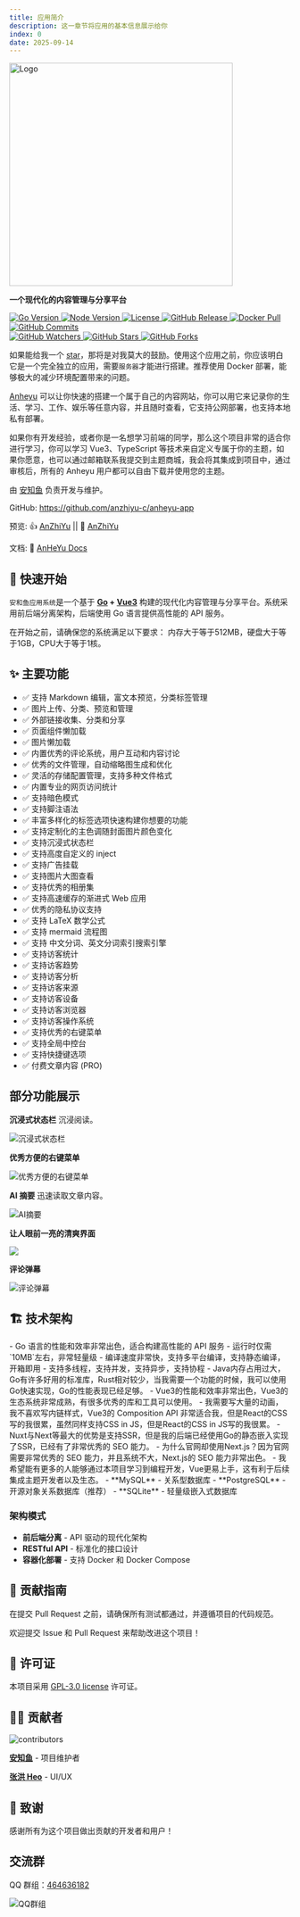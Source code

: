```yaml
---
title: 应用简介
description: 这一章节将应用的基本信息展示给你
index: 0
date: 2025-09-14
---
```


<div className="flex flex-col items-center text-center">
  <a href="https://github.com/anzhiyu-c/anheyu-app" target="_blank" title="访问项目仓库">
    <img
      src="https://upload-bbs.miyoushe.com/upload/2025/08/27/125766904/445bc304fe1a5edf8c0250beac0731b5_953439680145318785.png"
      height="400"
      alt="Logo"
      className="!m-0"
      style={{ width: "auto" }}
    />
  </a>

  <p className="mt-4">
    <strong>一个现代化的内容管理与分享平台</strong>
  </p>
</div>

<div className="flex flex-col items-center text-center">

  <div className="flex gap-2">
    
  <a title="Go Version" target="_blank" href="https://go.dev/">
    <img className="!m-0" alt="Go Version" src="https://img.shields.io/badge/Go-%3E%3D%201.24.4-91DEFA?style=flat" />
  </a>
  <a title="Node.js Version" target="_blank" href="https://nodejs.org/">
    <img className="!m-0" alt="Node Version" src="https://img.shields.io/badge/Node-%3E%3D%2020.19.4-yellowgreen?style=flat" />
  </a>
  <a title="License" target="_blank" href="https://github.com/anzhiyu-c/anheyu-app/blob/main/LICENSE">
    <img className="!m-0" alt="License" src="https://img.shields.io/github/license/anzhiyu-c/anheyu-app.svg?style=flat" />
  </a>
  <a title="GitHub Release" target="_blank" href="https://github.com/anzhiyu-c/anheyu-app/releases">
    <img className="!m-0" alt="GitHub Release" src="https://img.shields.io/github/v/release/anzhiyu-c/anheyu-app?style=flat" />
  </a>
  <a title="Docker Pulls" target="_blank" href="https://hub.docker.com/r/anheyu/anheyu-backend">
    <img
     className="!m-0"
      alt="Docker Pull"
      src="https://img.shields.io/docker/pulls/anheyu/anheyu-backend?color=red&label=Docker%20Pull"
    />
  </a>
  <a  title="GitHub Commits" target="_blank" href="https://github.com/anzhiyu-c/anheyu-app/commits/main">
    <img
    className="!m-0"
      alt="GitHub Commits"
      src="https://img.shields.io/github/commit-activity/m/anzhiyu-c/anheyu-app.svg?style=flat&color=brightgreen&label=commits"
    />
  </a>
  </div>
  <div className="flex gap-2">
    <a title="GitHub Watchers" target="_blank" href="https://github.com/anzhiyu-c/anheyu-app/watchers">
      <img
        alt="GitHub Watchers"
        src="https://img.shields.io/github/watchers/anzhiyu-c/anheyu-app.svg?label=Watchers&style=social"
      />
    </a>
    <a title="GitHub Stars" target="_blank" href="https://github.com/anzhiyu-c/anheyu-app/stargazers">
      <img
        alt="GitHub Stars"
        src="https://img.shields.io/github/stars/anzhiyu-c/anheyu-app.svg?label=Stars&style=social"
      />
    </a>
    <a title="GitHub Forks" target="_blank" href="https://github.com/anzhiyu-c/anheyu-app/network/members">
      <img
        alt="GitHub Forks"
        src="https://img.shields.io/github/forks/anzhiyu-c/anheyu-app.svg?label=Forks&style=social"
      />
    </a>
  </div>
</div>

如果能给我一个 [star](https://github.com/anzhiyu-c/anheyu-app)，那将是对我莫大的鼓励。使用这个应用之前，你应该明白它是一个完全独立的应用，需要`服务器`才能进行搭建。推荐使用 Docker 部署，能够极大的减少环境配置带来的问题。

[Anheyu](https://github.com/anzhiyu-c/anheyu-app) 可以让你快速的搭建一个属于自己的内容网站，你可以用它来记录你的生活、学习、工作、娱乐等任意内容，并且随时查看，它支持公网部署，也支持本地私有部署。

如果你有开发经验，或者你是一名想学习前端的同学，那么这个项目非常的适合你进行学习，你可以学习 Vue3、TypeScript 等技术来自定义专属于你的主题，如果你愿意，也可以通过邮箱联系我提交到主题商城，我会将其集成到项目中，通过审核后，所有的 Anheyu 用户都可以自由下载并使用您的主题。

由 [安知鱼](https://github.com/anzhiyu-c) 负责开发与维护。

GitHub: https://github.com/anzhiyu-c/anheyu-app

预览: 👍 [AnZhiYu](https://anheyu.com/) || 🤞 [AnZhiYu](https://index.anheyu.com/)

文档: 📖 [AnHeYu Docs](https://anheyu.com/posts/Z3MC)

## 🚀 快速开始

`安和鱼应用系统`是一个基于 **[Go](https://go.dev/) + [Vue3](https://vuejs.org/)** 构建的现代化内容管理与分享平台。系统采用前后端分离架构，后端使用 Go 语言提供高性能的 API 服务。

<Callout type="info" title="系统要求">
  在开始之前，请确保您的系统满足以下要求： 内存大于等于512MB，硬盘大于等于1GB，CPU大于等于1核。
</Callout>

## ✨ 主要功能

- ✅ 支持 Markdown 编辑，富文本预览，分类标签管理
- ✅ 图片上传、分类、预览和管理
- ✅ 外部链接收集、分类和分享
- ✅ 页面组件懒加载
- ✅ 图片懒加载
- ✅ 内置优秀的评论系统，用户互动和内容讨论
- ✅ 优秀的文件管理，自动缩略图生成和优化
- ✅ 灵活的存储配置管理，支持多种文件格式
- ✅ 内置专业的网页访问统计
- ✅ 支持暗色模式
- ✅ 支持脚注语法
- ✅ 丰富多样化的标签选项快速构建你想要的功能
- ✅ 支持定制化的主色调随封面图片颜色变化
- ✅ 支持沉浸式状态栏
- ✅ 支持高度自定义的 inject
- ✅ 支持广告挂载
- ✅ 支持图片大图查看
- ✅ 支持优秀的相册集
- ✅ 支持高速缓存的渐进式 Web 应用
- ✅ 优秀的隐私协议支持
- ✅ 支持 LaTeX 数学公式
- ✅ 支持 mermaid 流程图
- ✅ 支持 中文分词、英文分词索引搜索引擎
- ✅ 支持访客统计
- ✅ 支持访客趋势
- ✅ 支持访客分析
- ✅ 支持访客来源
- ✅ 支持访客设备
- ✅ 支持访客浏览器
- ✅ 支持访客操作系统
- ✅ 支持优秀的右键菜单
- ✅ 支持全局中控台
- ✅ 支持快捷键选项
- ✅ 付费文章内容 (PRO)

## 部分功能展示

**沉浸式状态栏** 沉浸阅读。

![沉浸式状态栏](https://upload-bbs.miyoushe.com/upload/2025/09/14/125766904/bf586849d38243f9d62ffd10aaac9c92_3495839897391648835.png?x-oss-process=image/format,avif)

**优秀方便的右键菜单**

<img
  src="https://upload-bbs.miyoushe.com/upload/2025/09/14/125766904/ab037790230c2a67f7c8e426cd8ce677_4442694850992921405.png?x-oss-process=image/format,avif"
  alt="优秀方便的右键菜单"
  className="w-[50%]"
/>

**AI 摘要** 迅速读取文章内容。

![AI摘要](https://upload-bbs.miyoushe.com/upload/2025/09/14/125766904/3e4d676c64930e1c573393420dc2cba5_2848259665925430.png?x-oss-process=image/format,avif)

**让人眼前一亮的清爽界面**

![](https://upload-bbs.miyoushe.com/upload/2025/09/14/125766904/22019d7c234b154ae6745ae8960188c4_4555570664614593804.png?x-oss-process=image/format,avif)

**评论弹幕**

![评论弹幕](https://upload-bbs.miyoushe.com/upload/2025/09/14/125766904/9ad29d18db96115f483ddf15b8af9b57_7214154697962036777.png?x-oss-process=image/format,avif)

## 🏗️ 技术架构

<Accordions type="single">
  <Accordion title="为什么要使用 GO作为后端？而不是Java或者 Rust">
    - Go 语言的性能和效率非常出色，适合构建高性能的 API 服务 - 运行时仅需`10MB`左右，非常轻量级 -
    编译速度非常快，支持多平台编译，支持静态编译，开箱即用 - 支持多线程，支持并发，支持异步，支持协程 -
    Java内存占用过大，Go有许多好用的标准库，Rust相对较少，当我需要一个功能的时候，我可以使用Go快速实现，Go的性能表现已经足够。
  </Accordion>
  <Accordion title="为什么选择使用Vue3作为前端？而不是React/Nuxt.js/Next.js">
 - Vue3的性能和效率非常出色，Vue3的生态系统非常成熟，有很多优秀的库和工具可以使用。
 - 我需要写大量的动画，我不喜欢写内链样式，Vue3的 Composition API 非常适合我，但是React的CSS写的我很累，虽然同样支持CSS in JS，但是React的CSS in JS写的我很累。
 - Nuxt与Next等最大的优势是支持SSR，但是我的后端已经使用Go的静态嵌入实现了SSR，已经有了非常优秀的 SEO 能力。
 - 为什么官网却使用Next.js？因为官网需要非常优秀的 SEO 能力，并且系统不大，Next.js的 SEO 能力非常出色。
 - 我希望能有更多的人能够通过本项目学习到编程开发，Vue更易上手，这有利于后续集成主题开发者以及生态。
  </Accordion>

  <Accordion title="支持哪些数据库？">
 - **MySQL** - 关系型数据库
 - **PostgreSQL** - 开源对象关系数据库（推荐）
 - **SQLite** - 轻量级嵌入式数据库
  </Accordion>
</Accordions>

### 架构模式

- **前后端分离** - API 驱动的现代化架构
- **RESTful API** - 标准化的接口设计
- **容器化部署** - 支持 Docker 和 Docker Compose

## 🤝 贡献指南

<Callout type="warn" title="注意事项">
  在提交 Pull Request 之前，请确保所有测试都通过，并遵循项目的代码规范。
</Callout>

欢迎提交 Issue 和 Pull Request 来帮助改进这个项目！

## 📄 许可证

本项目采用 [GPL-3.0 license](https://github.com/anzhiyu-c/anheyu-app?tab=GPL-3.0-1-ov-file#readme) 许可证。

## 👨‍💻 贡献者

<img
  src="https://opencollective.com/anheyu-app-frontend/contributors.svg?width=890&button=false"
  alt="contributors"
  className="inline-block !m-0"
/>

**[安知鱼](https://github.com/anzhiyu-c)** - 项目维护者

**[张洪 Heo](https://github.com/zhheo)** - UI/UX

## 🙏 致谢

感谢所有为这个项目做出贡献的开发者和用户！

## 交流群

QQ 群组：[464636182](https://jq.qq.com/?_wv=1027&k=v7NK7ELr)

<div className="text-center">
  <img
    src="https://upload-bbs.miyoushe.com/upload/2025/07/09/125766904/1e8ea817c197fb98e4dbd9ed2500d923_6382092418395407285.webp"
    alt="QQ群组"
    className="inline-block"
  />
</div>
